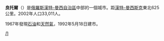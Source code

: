 {{Coord|61|37|N|72|10|E|display=title}}
'''良托爾'''（{{lang-ru|Лянто́р}}）是[[俄羅斯|俄羅斯]][[漢特-曼西自治區|漢特-曼西自治區]]中部的一個城市。距[[漢特-曼西斯克|漢特-曼西斯克]]東北625公里。2002年人口33,011人。

1967年發現[[石油|石油]]和[[天然氣|天然氣]]，1992年5月18日建市。

{{漢特-曼西自治區城市}}

[[Category:漢特-曼西自治區城市|Л]]